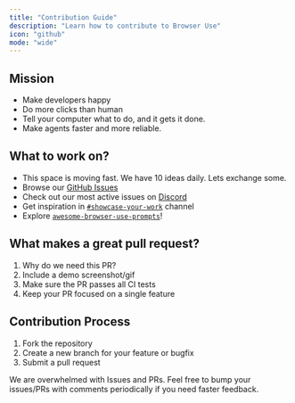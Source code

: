 ```yaml
---
title: "Contribution Guide"
description: "Learn how to contribute to Browser Use"
icon: "github"
mode: "wide"
---
```


## Mission

- Make developers happy
- Do more clicks than human
- Tell your computer what to do, and it gets it done.
-  Make agents faster and more reliable.


## What to work on?

- This space is moving fast. We have 10 ideas daily. Lets exchange some. 
- Browse our [GitHub Issues](https://github.com/browser-use/browser-use/issues)
- Check out our most active issues on [Discord](https://discord.gg/zXJJHtJf3k) 
- Get inspiration in [`#showcase-your-work`](https://discord.com/channels/1303749220842340412/1305549200678850642) channel
- Explore [`awesome-browser-use-prompts`](https://github.com/browser-use/awesome-prompts)!


## What makes a great pull request?

1. Why do we need this PR?
2. Include a demo screenshot/gif 
3. Make sure the PR passes all CI tests
4. Keep your PR focused on a single feature 


## Contribution Process
1. Fork the repository
2. Create a new branch for your feature or bugfix
3. Submit a pull request

We are overwhelmed with Issues and PRs. Feel free to bump your issues/PRs with comments periodically if you need faster feedback.

